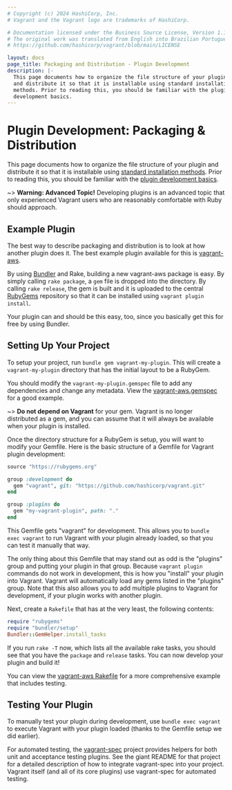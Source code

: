 ```yaml
---
# Copyright (c) 2024 HashiCorp, Inc.
# Vagrant and the Vagrant logo are trademarks of HashiCorp.

# Documentation licensed under the Business Source License, Version 1.1.
# The original work was translated from English into Brazilian Portuguese.
# https://github.com/hashicorp/vagrant/blob/main/LICENSE

layout: docs
page_title: Packaging and Distribution - Plugin Development
description: |-
  This page documents how to organize the file structure of your plugin
  and distribute it so that it is installable using standard installation
  methods. Prior to reading this, you should be familiar with the plugin
  development basics.
---
```


# Plugin Development: Packaging & Distribution

This page documents how to organize the file structure of your plugin
and distribute it so that it is installable using
[standard installation methods](/vagrant/docs/plugins/usage).
Prior to reading this, you should be familiar
with the [plugin development basics](/vagrant/docs/plugins/development-basics).

~> **Warning: Advanced Topic!** Developing plugins is an
advanced topic that only experienced Vagrant users who are reasonably
comfortable with Ruby should approach.

## Example Plugin

The best way to describe packaging and distribution is to look at
how another plugin does it. The best example plugin available for this
is [vagrant-aws](https://github.com/mitchellh/vagrant-aws).

By using [Bundler](http://bundler.io) and Rake, building a new
vagrant-aws package is easy. By simply calling `rake package`, a
`gem` file is dropped into the directory. By calling `rake release`,
the gem is built and it is uploaded to the central [RubyGems](https://rubygems.org)
repository so that it can be installed using `vagrant plugin install`.

Your plugin can and should be this easy, too, since you basically
get this for free by using Bundler.

## Setting Up Your Project

To setup your project, run `bundle gem vagrant-my-plugin`. This will create a
`vagrant-my-plugin` directory that has the initial layout to be a RubyGem.

You should modify the `vagrant-my-plugin.gemspec` file to add any
dependencies and change any metadata. View the [vagrant-aws.gemspec](https://github.com/mitchellh/vagrant-aws/blob/master/vagrant-aws.gemspec)
for a good example.

~> **Do not depend on Vagrant** for your gem. Vagrant is no longer distributed
as a gem, and you can assume that it will always be available when your plugin is
installed.

Once the directory structure for a RubyGem is setup, you will want
to modify your Gemfile. Here is the basic structure of a Gemfile for
Vagrant plugin development:

```ruby
source "https://rubygems.org"

group :development do
  gem "vagrant", git: "https://github.com/hashicorp/vagrant.git"
end

group :plugins do
  gem "my-vagrant-plugin", path: "."
end
```

This Gemfile gets "vagrant" for development. This allows you to
`bundle exec vagrant` to run Vagrant with your plugin already loaded,
so that you can test it manually that way.

The only thing about this Gemfile that may stand out as odd is the
"plugins" group and putting your plugin in that group. Because
`vagrant plugin` commands do not work in development, this is how
you "install" your plugin into Vagrant. Vagrant will automatically
load any gems listed in the "plugins" group. Note that this also
allows you to add multiple plugins to Vagrant for development, if
your plugin works with another plugin.

Next, create a `Rakefile` that has at the very least, the following
contents:

```ruby
require "rubygems"
require "bundler/setup"
Bundler::GemHelper.install_tasks
```

If you run `rake -T` now, which lists all the available rake tasks,
you should see that you have the `package` and `release` tasks. You
can now develop your plugin and build it!

You can view the [vagrant-aws Rakefile](https://github.com/mitchellh/vagrant-aws/blob/master/Rakefile)
for a more comprehensive example that includes testing.

## Testing Your Plugin

To manually test your plugin during development, use
`bundle exec vagrant` to execute Vagrant with your plugin loaded
(thanks to the Gemfile setup we did earlier).

For automated testing, the
[vagrant-spec](https://github.com/hashicorp/vagrant-spec)
project provides helpers for both unit and acceptance testing
plugins. See the giant README for that project for a detailed
description of how to integrate vagrant-spec into your project.
Vagrant itself (and all of its core plugins) use vagrant-spec
for automated testing.
